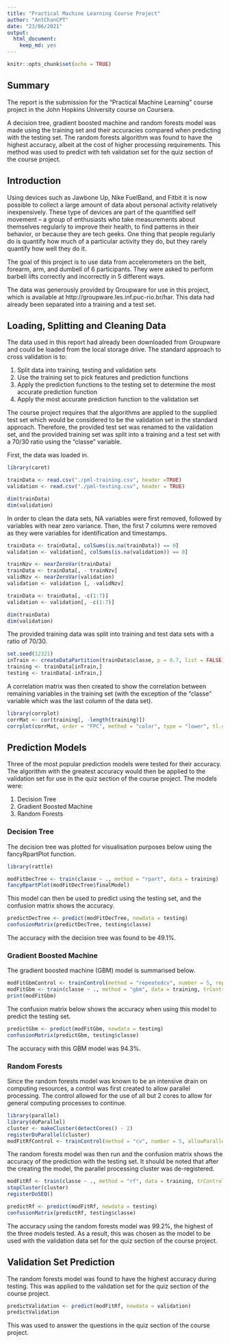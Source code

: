 ```yaml
---
title: "Practical Machine Learning Course Project"
author: "AntChanCPT"
date: "23/06/2021"
output: 
  html_document: 
    keep_md: yes
---
```


```r
knitr::opts_chunk$set(echo = TRUE)
```

## Summary

The report is the submission for the "Practical Machine Learning" course project in the John Hopkins University course on Coursera. 

A decision tree, gradient boosted machine and random forests model was made using the training set and their accuracies compared when predicting with the testing set. The random forests algorithm was found to have the highest accuracy, albeit at the cost of higher processing requirements. This method was used to predict with teh validation set for the quiz section of the course project.


## Introduction

Using devices such as Jawbone Up, Nike FuelBand, and Fitbit it is now possible to collect a large amount of data about personal activity relatively inexpensively. These type of devices are part of the quantified self movement – a group of enthusiasts who take measurements about themselves regularly to improve their health, to find patterns in their behavior, or because they are tech geeks. One thing that people regularly do is quantify how much of a particular activity they do, but they rarely quantify how well they do it. 

The goal of this project is to use data from accelerometers on the belt, forearm, arm, and dumbell of 6 participants. They were asked to perform barbell lifts correctly and incorrectly in 5 different ways. 

The data was generously provided by Groupware for use in this project, which is available at http://groupware.les.inf.puc-rio.br/har. This data had already been separated into a training and a test set.

## Loading, Splitting and Cleaning Data

The data used in this report had already been downloaded from Groupware and could be loaded from the local storage drive. The standard approach to cross validation is to:

1. Split data into training, testing and validation sets
2. Use the training set to pick features and prediction functions
3. Apply the prediction functions to the testing set to determine the most accurate prediction function
4. Apply the most accurate prediction function to the validation set

The course project requires that the algorithms are applied to the supplied test set which would be considered to be the validation set in the standard approach. Therefore, the provided test set was renamed to the validation set, and the provided training set was split into a training and a test set with a 70/30 ratio using the "classe" variable.

First, the data was loaded in.

``` r
library(caret)

trainData <- read.csv("./pml-training.csv", header =TRUE)
validation <- read.csv("./pml-testing.csv", header = TRUE)

dim(trainData)
dim(validation)
```

In order to clean the data sets, NA variables were first removed, followed by variables with near zero variance. Then, the first 7 columns were removed as they were variables for identification and timestamps.

```r
trainData <- trainData[, colSums(is.na(trainData)) == 0]
validation <- validation[, colSums(is.na(validation)) == 0]

trainNzv <- nearZeroVar(trainData)
trainData <- trainData[, - trainNzv]
validNzv <- nearZeroVar(validation)
validation <- validation [, -validNzv]

trainData <- trainData[, -c(1:7)]
validation <- validation[, -c(1:7)]

dim(trainData)
dim(validation)
```

The provided training data was split into training and test data sets with a ratio of 70/30. 

```r
set.seed(12321)
inTrain <- createDataPartition(trainData$classe, p = 0.7, list = FALSE)
training <- trainData[inTrain,]
testing <- trainData[-inTrain,]
```

A correlation matrix was then created to show the correlation between remaining variables in the training set (with the exception of the "classe" variable which was the last column of the data set).

``` r
library(corrplot)
corrMat <- cor(training[, -length(training)])
corrplot(corrMat, order = "FPC", method = "color", type = "lower", tl.cex = 0.8, tl.col = rgb(0, 0, 0))
```

## Prediction Models

Three of the most popular prediction models were tested for their accuracy. The algorithm with the greatest accuracy would then be applied to the validation set for use in the quiz section of the course project. The models were:

1. Decision Tree
2. Gradient Boosted Machine
3. Random Forests

### Decision Tree

The decision tree was plotted for visualisation purposes below using the fancyRpartPlot function.

```r
library(rattle)

modFitDecTree <- train(classe ~ ., method = "rpart", data = training)
fancyRpartPlot(modFitDecTree$finalModel)
```

This model can then be used to predict using the testing set, and the confusion matrix shows the accuracy.

```r
predictDecTree <- predict(modFitDecTree, newdata = testing)
confusionMatrix(predictDecTree, testing$classe)
```

The accuracy with the decision tree was found to be 49.1%.

### Gradient Boosted Machine

The gradient boosted machine (GBM) model is summarised below.

```r
modFitGbmControl <- trainControl(method = "repeatedcv", number = 5, repeats = 1)
modFitGbm <- train(classe ~ ., method = "gbm", data = training, trControl = modFitGbmControl, verbose = FALSE)
print(modFitGbm)
```

The confusion matrix below shows the accuracy when using this model to predict the testing set.

```r
predictGbm <- predict(modFitGbm, newdata = testing)
confusionMatrix(predictGbm, testing$classe)
```

The accuracy with this GBM model was 94.3%.

### Random Forests

Since the random forests model was known to be an intensive drain on computing resources, a control was first created to allow parallel processing. The control allowed for the use of all but 2 cores to allow for general computing processes to continue.

```r
library(parallel)
library(doParallel)
cluster <- makeCluster(detectCores() - 2)
registerDoParallel(cluster)
modFitRfControl <- trainControl(method = "cv", number = 5, allowParallel = TRUE)
```

The random forests model was then run and the confusion matrix shows the accuracy of the prediction with the testing set. It should be noted that after the creating the model, the parallel processing cluster was de-registered.

```r
modFitRf <- train(classe ~ ., method = "rf", data = training, trControl = modFitRfControl)
stopCluster(cluster)
registerDoSEQ()

predictRf <- predict(modFitRf, newdata = testing)
confusionMatrix(predictRf, testing$classe)
```

The accuracy using the random forests model was 99.2%, the highest of the three models tested. As a result, this was chosen as the model to be used with the validation data set for the quiz section of the course project.

## Validation Set Prediction

The random forests model was found to have the highest accuracy during testing. This was applied to the validation set for the quiz section of the course project.

```r
predictValidation <- predict(modFitRf, newdata = validation)
predictValidation
```

This was used to answer the questions in the quiz section of the course project.




